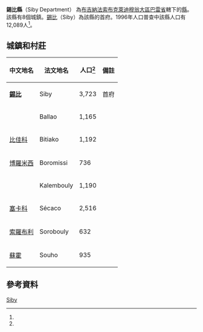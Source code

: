 {{Infobox settlement
|name = 錫比縣
|settlement_type = [[巴雷省|巴雷省]][[縣_(布基納法索)|縣份]]
|native_name = Siby Department
|nickname = 
|image_skyline = 
|image_size = 
|image_caption =
|image_flag = 
|image_seal = 
|seal_size =
|image_map = 
|map_caption = 
|pushpin_map = Burkina Faso
|pushpin_map_caption = 
|coordinates_region = 
|subdivision_type = 國家
|subdivision_name = {{flag|Burkina Faso}}
|subdivision_type1 = 大區
|subdivision_name1 = [[布克萊迪穆翁大區|布克萊迪穆翁大區]]
|subdivision_type2 = [[布吉納法索行政區劃|省]]
|subdivision_name2 = [[巴雷省|巴雷省]]
|subdivision_type3 = 首府
|subdivision_name3 = [[錫比_(布吉納法索)|錫比]]
|leader_title = 
|leader_name = 
|established_title = 
|established_date = 
|area_total_km2 = 
|population_as_of = 1996
|population_footnotes =<ref name=IC>[http://www.inforoute-communale.gov.bf/list_vill/bm.htm Burkinabé government inforoute communale] {{webarchive|url=https://web.archive.org/web/20080124133758/http://www.inforoute-communale.gov.bf/list_vill/bm.htm |date=2008-01-24 }}</ref>
|population_total = 12,089
|population_density_km2 =
|population_blank1_title = 民族
|population_blank1 = 
|timezone =GMT
|coordinates_display = inline,title
|utc_offset = +0
|latd=11
|latm=51
|lats=00
|latNS=N
|longd=2
|longm=58
|longs=00
|longEW=W
|website = 
}}

'''錫比縣'''（Siby Department） 為[[布吉納法索|布吉納法索]][[布克萊迪穆翁大區|布克萊迪穆翁大區]][[巴雷省|巴雷省]]轄下的[[縣_(布吉納法索)|縣]]。該縣有8個城鎮。[[錫比_(布吉納法索)|錫比]]（Siby）為該縣的首府。1996年人口普查中該縣人口有12,089人<ref name=IC/>。

==城鎮和村莊==
{| class="wikitable sortable" style="text-align: center"
|- bgcolor=#EEEEEE
! 中文地名
! 法文地名
! 人口<ref name=IC/>
! 備註
|-
| '''[[錫比_(布吉納法索)|錫比]]'''
| Siby
| 3,723
| 首府
|-
| 
| Ballao
| 1,165
| 
|-
| [[比佳科|比佳科]]
| Bitiako
| 1,192
|
|-
| [[博羅米西|博羅米西]]
| Boromissi
| 736
|
|-
| 
| Kalembouly
| 1,190
|
|-
| [[塞卡科|塞卡科]]
| Sécaco
| 2,516
|
|-
| [[索羅布利|索羅布利]]
| Sorobouly
| 632
|
|-
| [[蘇霍|蘇霍]]
| Souho
| 935
|
|}

==參考資料==
{{Reflist}}

{{巴雷省}}

[[Category:巴雷省縣份|Siby]]

{{BurkinaFaso-geo-stub}}